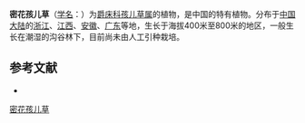 {{Speciesbox
| name = 密花孩儿草
| status = 
| status_system = 
| image =
| genus = Rungia
| species = densiflora
| authority = H. S. Lo
}}

'''密花孩儿草'''（[[学名|学名]]：{{lang|la|''Rungia densiflora''}}）为[[爵床科|爵床科]][[孩儿草属|孩儿草属]]的植物，是中国的特有植物。分布于[[中国大陆|中国大陆]]的[[浙江|浙江]]、[[江西|江西]]、[[安徽|安徽]]、[[广东|广东]]等地，生长于海拔400米至800米的地区，一般生长在潮湿的沟谷林下，目前尚未由人工引种栽培。

== 参考文献 ==
<div class="references-small">
* {{cite web| url =http://www.bioinfo.cn/db05/KmzwSpecies.php?action=view&id=265| title =密花孩儿草| work =《中国高等植物数据库全库》| publisher =中国科学院微生物研究所| author =昆明植物研究所| accessdate =2009-02-21| deadurl =yes| archiveurl =https://web.archive.org/web/20160305052912/http://www.bioinfo.cn/db05/KmzwSpecies.php?action=view&id=265| archivedate =2016-03-05}}
</div>
{{Taxonbar|from=Q10953399}}

[[Category:孩儿草属|密花孩儿草]]


{{植物小作品}}